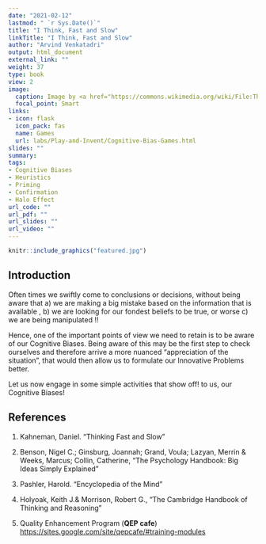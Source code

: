 ```yaml
---
date: "2021-02-12"
lastmod: " `r Sys.Date()`"
title: "I Think, Fast and Slow"
linkTitle: "I Think, Fast and Slow"
author: "Arvind Venkatadri"
output: html_document
external_link: ""
weight: 37
type: book
view: 2
image:
  caption: Image by <a href="https://commons.wikimedia.org/wiki/File:The_Cognitive_Bias_Codex_-_180%2B_biases,_designed_by_John_Manoogian_III_(jm3).png">Jm3</a>, <a href="https://creativecommons.org/licenses/by-sa/4.0">CC BY-SA 4.0</a>, via Wikimedia Commons
  focal_point: Smart
links:
- icon: flask
  icon_pack: fas
  name: Games
  url: labs/Play-and-Invent/Cognitive-Bias-Games.html
slides: ""
summary: 
tags:
- Cognitive Biases
- Heuristics
- Priming
- Confirmation
- Halo Effect
url_code: ""
url_pdf: ""
url_slides: ""
url_video: ""
---
```


```r
knitr::include_graphics("featured.jpg")

```

## Introduction

Often times we swiftly come to conclusions or decisions, without being aware that a) we are making a big mistake based on the information that is available , b) we are looking for our fondest beliefs to be true, or worse c) we are being manipulated !!

Hence, one of the important points of view we need to retain is to be aware of our Cognitive Biases. Being aware of this may be the first step to check ourselves and therefore arrive a more nuanced "appreciation of the situation", that would then allow us to formulate our Innovative Problems better. 

Let us now engage in some simple activities that show off! to us, our Cognitive Biases!


## References


1. Kahneman, Daniel. “Thinking Fast and Slow”

1. Benson, Nigel C.; Ginsburg, Joannah; Grand, Voula;  Lazyan, Merrin & Weeks, Marcus; Collin, Catherine, “The Psychology Handbook: Big Ideas Simply Explained”

1. Pashler, Harold. “Encyclopedia of the Mind”

1. Holyoak, Keith J.& Morrison, Robert G., “The Cambridge Handbook of Thinking and Reasoning” 


1. Quality Enhancement Program (**QEP cafe**) <https://sites.google.com/site/qepcafe/#training-modules>

